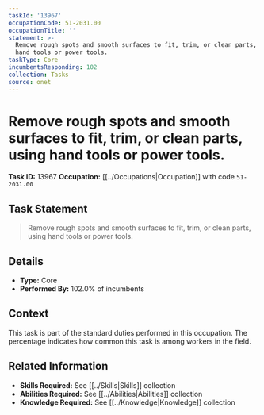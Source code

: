 ```yaml
---
taskId: '13967'
occupationCode: 51-2031.00
occupationTitle: ''
statement: >-
  Remove rough spots and smooth surfaces to fit, trim, or clean parts, using
  hand tools or power tools.
taskType: Core
incumbentsResponding: 102
collection: Tasks
source: onet
---
```

# Remove rough spots and smooth surfaces to fit, trim, or clean parts, using hand tools or power tools.

**Task ID:** 13967
**Occupation:** [[../Occupations|Occupation]] with code `51-2031.00`

## Task Statement

> Remove rough spots and smooth surfaces to fit, trim, or clean parts, using hand tools or power tools.

## Details

- **Type:** Core
- **Performed By:** 102.0% of incumbents

## Context

This task is part of the standard duties performed in this occupation. The percentage indicates how common this task is among workers in the field.

## Related Information

- **Skills Required:** See [[../Skills|Skills]] collection
- **Abilities Required:** See [[../Abilities|Abilities]] collection
- **Knowledge Required:** See [[../Knowledge|Knowledge]] collection
